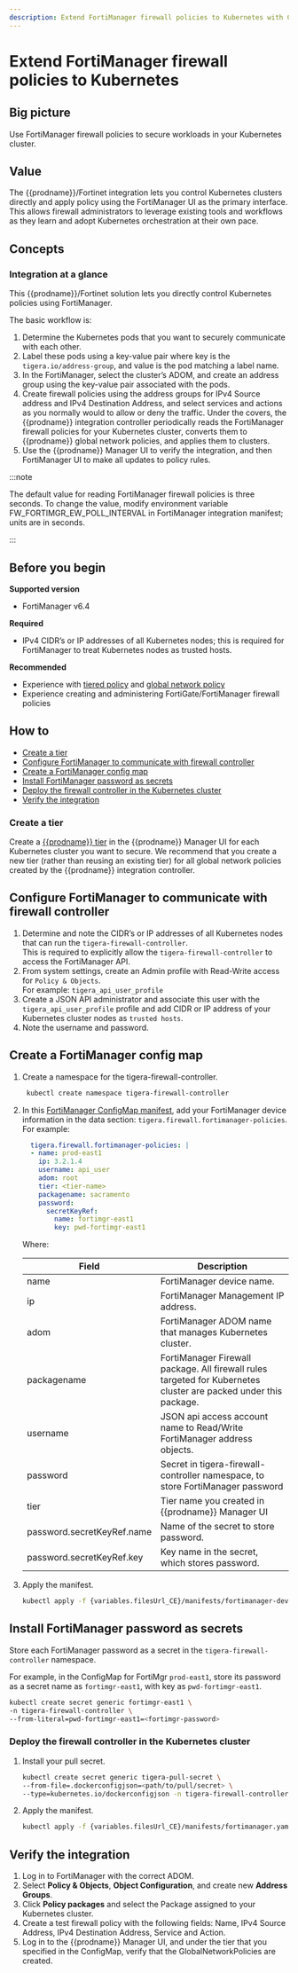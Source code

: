 ```yaml
---
description: Extend FortiManager firewall policies to Kubernetes with Calico Cloud
---
```


# Extend FortiManager firewall policies to Kubernetes

## Big picture

Use FortiManager firewall policies to secure workloads in your Kubernetes cluster.

## Value

The {{prodname}}/Fortinet integration lets you control Kubernetes clusters directly and apply policy
using the FortiManager UI as the primary interface. This allows firewall administrators to leverage existing
tools and workflows as they learn and adopt Kubernetes orchestration at their own pace.

## Concepts

### Integration at a glance

This {{prodname}}/Fortinet solution lets you directly control Kubernetes policies using FortiManager.

The basic workflow is:

1. Determine the Kubernetes pods that you want to securely communicate with each other.
1. Label these pods using a key-value pair where key is the `tigera.io/address-group`, and value is the pod matching a label name.
1. In the FortiManager, select the cluster’s ADOM, and create an address group using the key-value pair associated with the pods.
1. Create firewall policies using the address groups for IPv4 Source address and IPv4 Destination Address, and select services and actions as you normally would to allow or deny the traffic. Under the covers, the {{prodname}} integration controller periodically reads the FortiManager firewall policies for your Kubernetes cluster, converts them to {{prodname}} global network policies, and applies them to clusters.
1. Use the {{prodname}} Manager UI to verify the integration, and then FortiManager UI to make all updates to policy rules.

:::note

The default value for reading FortiManager firewall policies is three seconds. To change the value, modify environment variable FW_FORTIMGR_EW_POLL_INTERVAL in FortiManager integration manifest; units are in seconds.

:::

## Before you begin

**Supported version**

- FortiManager v6.4

**Required**

- IPv4 CIDR’s or IP addresses of all Kubernetes nodes; this is required for FortiManager to treat Kubernetes nodes as trusted hosts.

<!--//TODO-CC-XREF
- Pull secret that you used during [{{prodname}} installation](/getting-started/install-on-clusters/index)
- Login access to [{{prodname}} Manager UI](/operations/cnx/access-the-manager/)
-->

**Recommended**

- Experience with [ tiered policy](../../policy-tiers/tiered-policy.mdx) and [ global network policy](../../../reference/resources/globalnetworkpolicy.mdx)
- Experience creating and administering FortiGate/FortiManager firewall policies

## How to

- [Create a tier](#create-a-tier)
- [Configure FortiManager to communicate with firewall controller](#configure-fortimanager-to-communicate-with-firewall-controller)
- [Create a FortiManager config map](#create-a-fortimanager-config-map)
- [Install FortiManager password as secrets](#install-fortimanager-password-as-secrets)
- [Deploy the firewall controller in the Kubernetes cluster](#deploy-the-firewall-controller-in-the-kubernetes-cluster)
- [Verify the integration](#verify-the-integration)

### Create a tier

Create a [{{prodname}} tier](../../policy-tiers/tiered-policy.mdx) in the {{prodname}} Manager UI for each Kubernetes cluster you want to secure. We recommend that you create a new tier (rather than reusing an existing tier) for all global network policies created by the {{prodname}} integration controller.

## Configure FortiManager to communicate with firewall controller

1. Determine and note the CIDR’s or IP addresses of all Kubernetes nodes that can run the `tigera-firewall-controller`.  
   This is required to explicitly allow the `tigera-firewall-controller` to access the FortiManager API.
1. From system settings, create an Admin profile with Read-Write access for `Policy & Objects`.  
   For example: `tigera_api_user_profile`
1. Create a JSON API administrator and associate this user with the `tigera_api_user_profile` profile and add CIDR or IP address of your Kubernetes cluster nodes as `trusted hosts`.
1. Note the username and password.

## Create a FortiManager config map

1. Create a namespace for the tigera-firewall-controller.

   ```bash
    kubectl create namespace tigera-firewall-controller
   ```

1. In this [FortiManager ConfigMap manifest]({variables.filesUrl_CE}/manifests/fortimanager-device-configmap.yaml), add your FortiManager device information in the data section: `tigera.firewall.fortimanager-policies`. For example:

   ```yaml noValidation
     tigera.firewall.fortimanager-policies: |
     - name: prod-east1
       ip: 3.2.1.4
       username: api_user
       adom: root
       tier: <tier-name>
       packagename: sacramento
       password:
         secretKeyRef:
           name: fortimgr-east1
           key: pwd-fortimgr-east1
   ```

   Where:

   | Field                      | Description                                                                                                      |
   | -------------------------- | ---------------------------------------------------------------------------------------------------------------- |
   | name                       | FortiManager device name.                                                                                        |
   | ip                         | FortiManager Management IP address.                                                                              |
   | adom                       | FortiManager ADOM name that manages Kubernetes cluster.                                                          |
   | packagename                | FortiManager Firewall package. All firewall rules targeted for Kubernetes cluster are packed under this package. |
   | username                   | JSON api access account name to Read/Write FortiManager address objects.                                         |
   | password                   | Secret in tigera-firewall-controller namespace, to store FortiManager password                                   |
   | tier                       | Tier name you created in {{prodname}} Manager UI                                                            |
   | password.secretKeyRef.name | Name of the secret to store password.                                                                            |
   | password.secretKeyRef.key  | Key name in the secret, which stores password.                                                                   |

1. Apply the manifest.

   ```bash
   kubectl apply -f {variables.filesUrl_CE}/manifests/fortimanager-device-configmap.yaml
   ```

## Install FortiManager password as secrets

Store each FortiManager password as a secret in the `tigera-firewall-controller` namespace.

For example, in the ConfigMap for FortiMgr `prod-east1`, store its password as a secret name as `fortimgr-east1`, with key as `pwd-fortimgr-east1`.

```bash
kubectl create secret generic fortimgr-east1 \
-n tigera-firewall-controller \
--from-literal=pwd-fortimgr-east1=<fortimgr-password>
```

### Deploy the firewall controller in the Kubernetes cluster

1. Install your pull secret.

   ```bash
   kubectl create secret generic tigera-pull-secret \
   --from-file=.dockerconfigjson=<path/to/pull/secret> \
   --type=kubernetes.io/dockerconfigjson -n tigera-firewall-controller
   ```

1. Apply the manifest.

   ```bash
   kubectl apply -f {variables.filesUrl_CE}/manifests/fortimanager.yaml
   ```

## Verify the integration

1. Log in to FortiManager with the correct ADOM.
2. Select **Policy & Objects**, **Object Configuration**, and create new **Address Groups**.
3. Click **Policy packages** and select the Package assigned to your Kubernetes cluster.
4. Create a test firewall policy with the following fields: Name, IPv4 Source Address, IPv4 Destination Address, Service and Action.
5. Log in to the {{prodname}} Manager UI, and under the tier that you specified in the ConfigMap, verify that the GlobalNetworkPolicies are created.
